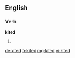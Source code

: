==English==

===Verb===
'''kited'''

# {{en-past of|kite}}

[[de:kited]]
[[fr:kited]]
[[mg:kited]]
[[vi:kited]]